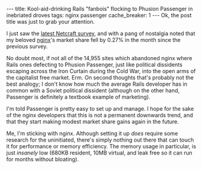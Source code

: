 ---
title: Kool-aid-drinking Rails "fanbois" flocking to Phusion Passenger in inebriated droves
tags: nginx passenger
cache_breaker: 1
---
Ok, the post title was just to grab your attention.

I just saw the [http://news.netcraft.com/archives/2009/02/18/february_2009_web_server_survey.html latest Netcraft survey], and with a pang of nostalgia noted that my beloved [[nginx]]'s market share fell by 0.27% in the month since the previous survey.

No doubt most, if not all of the 14,955 sites which abandoned nginx where Rails ones defecting to Phusion Passenger, just like political dissidents escaping across the Iron Curtain during the Cold War, into the open arms of the capitalist free market. Erm. On second thoughts that's probably not the best analogy; I don't know how much the average Rails developer has in common with a Soviet political dissident (although on the other hand, Passenger is definitely a textbook example of marketing).

I'm told Passenger is pretty easy to set up and manage. I hope for the sake of the nginx developers that this is not a permanent downwards trend, and that they start making modest market share gains again in the future.

Me, I'm sticking with nginx. Although setting it up ''does'' require some research for the uninitiated, there's simply nothing out there that can touch it for performance or memory efficiency. The memory usage in particular, is just ''insanely'' low (680KB resident, 10MB virtual, and leak free so it can run for months without bloating).
